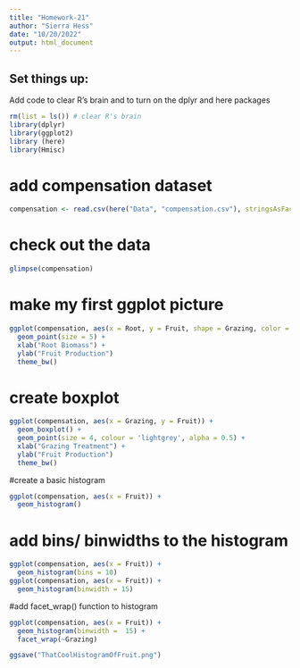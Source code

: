 ```yaml
---
title: "Homework-21"
author: "Sierra Hess"
date: "10/20/2022"
output: html_document
---
```


## Set things up:
Add code to clear R's brain and to turn on the dplyr and here packages
```r
rm(list = ls()) # clear R's brain
library(dplyr)
library(ggplot2)
library (here)
library(Hmisc)
```

# add compensation dataset
```r
compensation <- read.csv(here("Data", "compensation.csv"), stringsAsFactors = TRUE)
```

# check out the data
```r
glimpse(compensation)
```

# make my first ggplot picture
```r
ggplot(compensation, aes(x = Root, y = Fruit, shape = Grazing, color = Grazing)) + 
  geom_point(size = 5) +
  xlab("Root Biomass") +
  ylab("Fruit Production")
  theme_bw()
```

# create boxplot
```r
ggplot(compensation, aes(x = Grazing, y = Fruit)) + 
  geom_boxplot() +
  geom_point(size = 4, colour = 'lightgrey', alpha = 0.5) +
  xlab("Grazing Treatment") +
  ylab("Fruit Production")
  theme_bw()
```
#create a basic histogram 
```r
ggplot(compensation, aes(x = Fruit)) + 
  geom_histogram()
```

# add bins/ binwidths to the histogram
```r
ggplot(compensation, aes(x = Fruit)) + 
  geom_histogram(bins = 10)
ggplot(compensation, aes(x = Fruit)) +
  geom_histogram(binwidth = 15)
```


#add facet_wrap() function to histogram
```r
ggplot(compensation, aes(x = Fruit)) + 
  geom_histogram(binwidth =  15) +
  facet_wrap(~Grazing)
```
```r
ggsave("ThatCoolHistogramOfFruit.png")
```

